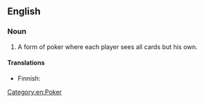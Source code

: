==English==
{{wikipedia}}

===Noun===
{{en-noun|-}}

# A form of poker where each player sees all cards but his own.

====Translations====
{{trans-top|variant of poker}}
* Finnish: {{t|fi|intiaanipokeri}}
{{trans-mid}}
{{trans-bottom}}

[[Category:en:Poker]]